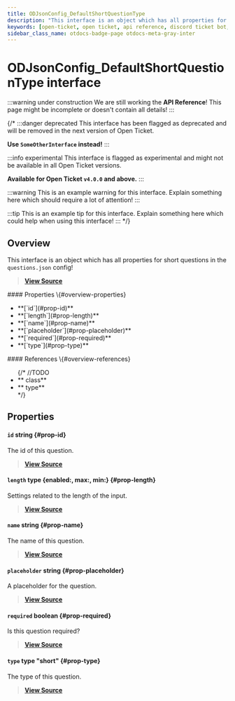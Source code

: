 ```yaml
---
title: ODJsonConfig_DefaultShortQuestionType
description: "This interface is an object which has all properties for short questions in the `questions.json` config!"
keywords: [open-ticket, open ticket, api reference, discord ticket bot, interface]
sidebar_class_name: otdocs-badge-page otdocs-meta-gray-inter
---
```

<head>
    <link rel="apple-touch-icon" href="/img/logo_vertical.png"/>
</head>

# ODJsonConfig_DefaultShortQuestionType <M color="gray">interface</M>

:::warning under construction
We are still working the **API Reference**! This page might be incomplete or doesn't contain all details!
:::

{/*
:::danger deprecated
This interface has been flagged as deprecated and will be removed in the next version of Open Ticket.

**Use `SomeOtherInterface` instead!**
:::

:::info experimental
This interface is flagged as experimental and might not be available in all Open Ticket versions.

**Available for Open Ticket `v4.0.0` and above.**
:::

:::warning
This is an example warning for this interface. Explain something here which should require a lot of attention!
:::

:::tip
This is an example tip for this interface. Explain something here which could help when using this interface!
:::
*/}

## Overview
This interface is an object which has all properties for short questions in the `questions.json` config!

> [**View Source**](https://otgithub.dj-dj.be/tree/main/src/core/api/defaults/config.ts#L516)

<FlexHorizontal>
<div style={{width:"50%"}} className="otdocs-flex-mobile-width">
    #### Properties \{#overview-properties}
    <ul>
        <li>**[`id`](#prop-id)**</li>
        <li>**[`length`](#prop-length)**</li>
        <li>**[`name`](#prop-name)**</li>
        <li>**[`placeholder`](#prop-placeholder)**</li>
        <li>**[`required`](#prop-required)**</li>
        <li>**[`type`](#prop-type)**</li>
    </ul>
</div>
<div style={{width:"50%"}} className="otdocs-flex-mobile-width">
    #### References \{#overview-references}
    <ul>
        {/*
        //TODO
        <li>**<code><ApiUrl url="class:ODId" label="api.ODId"/></code> <M color="purple">class</M>**</li>
        <li>**<code><ApiUrl url="type:ODExampleType" label="api.ODExampleType"/></code> <M color="brown">type</M>**</li>
        */}
    </ul>
</div>
</FlexHorizontal>

## Properties
<Divider></Divider>
#### `id` <M color="blue">string</M> <ApiBlock><ApiUrl url="js:string" label="string"/></ApiBlock> \{#prop-id}
The id of this question.

> [**View Source**](https://otgithub.dj-dj.be/tree/main/src/core/api/defaults/config.ts#L518)

<Divider></Divider>
#### `length` <M color="brown">type</M> <ApiBlock>\{enabled:<ApiUrl url="js:boolean" label="boolean"/>, max:<ApiUrl url="js:number" label="number"/>, min:<ApiUrl url="js:number" label="number"/>\}</ApiBlock> \{#prop-length}
Settings related to the length of the input.

> [**View Source**](https://otgithub.dj-dj.be/tree/main/src/core/api/defaults/config.ts#L529)

<Divider></Divider>
#### `name` <M color="blue">string</M> <ApiBlock><ApiUrl url="js:string" label="string"/></ApiBlock> \{#prop-name}
The name of this question.

> [**View Source**](https://otgithub.dj-dj.be/tree/main/src/core/api/defaults/config.ts#L520)

<Divider></Divider>
#### `placeholder` <M color="blue">string</M> <ApiBlock><ApiUrl url="js:string" label="string"/></ApiBlock> \{#prop-placeholder}
A placeholder for the question.

> [**View Source**](https://otgithub.dj-dj.be/tree/main/src/core/api/defaults/config.ts#L527)

<Divider></Divider>
#### `required` <M color="red">boolean</M> <ApiBlock><ApiUrl url="js:boolean" label="boolean"/></ApiBlock> \{#prop-required}
Is this question required?

> [**View Source**](https://otgithub.dj-dj.be/tree/main/src/core/api/defaults/config.ts#L525)

<Divider></Divider>
#### `type` <M color="brown">type</M> <ApiBlock>"short"</ApiBlock> \{#prop-type}
The type of this question.

> [**View Source**](https://otgithub.dj-dj.be/tree/main/src/core/api/defaults/config.ts#L522)

<Divider></Divider>
